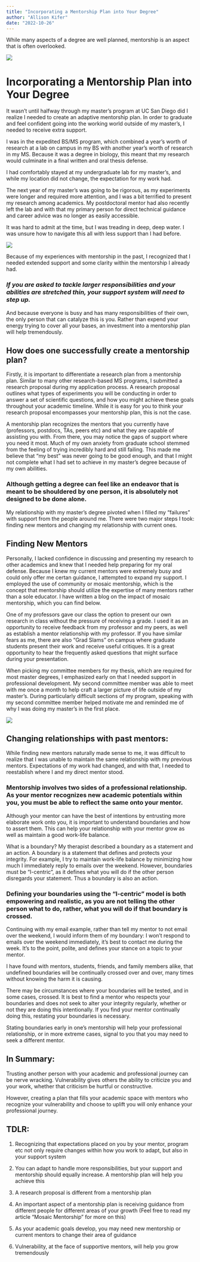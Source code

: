 ```yaml
---
title: "Incorporating a Mentorship Plan into Your Degree"
author: "Allison Kifer"
date: "2022-10-26"
---
```


While many aspects of a degree are well planned, mentorship is an aspect that is often overlooked.

![](Header_Image.jpg)

# **Incorporating a Mentorship Plan into Your Degree**

It wasn't until halfway through my master's program at UC San Diego did I realize I needed to create an adaptive mentorship plan. In order to graduate and feel confident going into the working world outside of my master's, I needed to receive extra support. 

I was in the expedited BS/MS program, which combined a year's worth of research at a lab on campus in my BS with another year's worth of research in my MS. Because it was a degree in biology, this meant that my research would culminate in a final written and oral thesis defense. 

I had comfortably stayed at my undergraduate lab for my master's, and while my location did not change, the expectation for my work had. 

The next year of my master's was going to be rigorous, as my experiments were longer and required more attention, and I was a bit terrified to present my research among academics. My postdoctoral mentor had also recently left the lab and with that my primary person for direct technical guidance and career advice was no longer as easily accessible. 

It was hard to admit at the time, but I was treading in deep, deep water. I was unsure how to navigate this all with less support than I had before. 

![](Image_1.jpg)

Because of my experiences with mentorship in the past, I recognized that I needed extended support and some clarity within the mentorship I already had.

### *If you are asked to tackle larger responsibilities and your abilities are stretched thin, your support system will need to step up.*

And because everyone is busy and has many responsibilities of their own, the only person that can catalyze this is you. Rather than expend your energy trying to cover all your bases, an investment into a mentorship plan will help tremendously. 

## **How does one successfully create a mentorship plan?**

Firstly, it is important to differentiate a research plan from a mentorship plan. Similar to many other research-based MS programs, I submitted a research proposal during my application process. A research proposal outlines what types of experiments you will be conducting in order to answer a set of scientific questions, and how you might achieve these goals throughout your academic timeline. While it is easy for you to think your research proposal encompasses your mentorship plan, this is not the case. 

A mentorship plan recognizes the mentors that you currently have (professors, postdocs, TAs, peers etc) and what they are capable of assisting you with. From there, you may notice the gaps of support where you need it most. Much of my own anxiety from graduate school stemmed from the feeling of trying incredibly hard and still failing. This made me believe that "my best" was never going to be good enough, and that I might not complete what I had set to achieve in my master's degree because of my own abilities. 

### Although getting a degree can feel like an endeavor that is meant to be shouldered by one person, it is absolutely not designed to be done alone.

My relationship with my master's degree pivoted when I filled my "failures" with support from the people around me. There were two major steps I took: finding new mentors and changing my relationship with current ones.

## **Finding New Mentors**

Personally, I lacked confidence in discussing and presenting my research to other academics and knew that I needed help preparing for my oral defense. Because I knew my current mentors were extremely busy and could only offer me certan guidance, I attempted to expand my support. I employed the use of community or mosaic mentorship, which is the concept that mentorship should utilize the expertise of many mentors rather than a sole educator. I have written a blog on the impact of mosaic mentorship, which you can find below. 

One of my professors gave our class the option to present our own research in class without the pressure of receiving a grade. I used it as an opportunity to receive feedback from my professor and my peers, as well as establish a mentor relationship with my professor. If you have similar fears as me, there are also "Grad Slams" on campus where graduate students present their work and receive useful critiques. It is a great opportunity to hear the frequently asked questions that might surface during your presentation.

When picking my committee members for my thesis, which are required for most master degrees, I emphasized early on that I needed support in professional development. My second committee member was able to meet with me once a month to help craft a larger picture of life outside of my master's. During particularly difficult sections of my program, speaking with my second committee member helped motivate me and reminded me of why I was doing my master's in the first place. 

![](Image_2.jpg)

## **Changing relationships with past mentors:**

While finding new mentors naturally made sense to me, it was difficult to realize that I was unable to maintain the same relationship with my previous mentors. Expectations of my work had changed, and with that, I needed to reestablish where I and my direct mentor stood.\

### Mentorship involves two sides of a professional relationship. As your mentor recognizes new academic potentials within you, you must be able to reflect the same onto your mentor.

Although your mentor can have the best of intentions by entrusting more elaborate work onto you, it is important to understand boundaries and how to assert them. This can help your relationship with your mentor grow as well as maintain a good work-life balance.

What is a boundary? My therapist described a boundary as a statement and an action. A boundary is a statement that defines and protects your integrity. For example, I try to maintain work-life balance by minimizing how much I immediately reply to emails over the weekend. However, boundaries must be "I-centric", as it defines what you will do if the other person disregards your statement. Thus a boundary is also an action. 

### Defining your boundaries using the "I-centric" model is both empowering and realistic, as you are not telling the other person what to do, rather, what you will do if that boundary is crossed. 

Continuing with my email example, rather than tell my mentor to not email over the weekend, I would inform them of my boundary: I won't respond to emails over the weekend immediately, it's best to contact me during the week. It's to the point, polite, and defines your stance on a topic to your mentor. 

I have found with mentors, students, friends, and family members alike, that undefined boundaries will be continually crossed over and over, many times without knowing the harm it is causing. 

There may be circumstances where your boundaries will be tested, and in some cases, crossed. It is best to find a mentor who respects your boundaries and does not seek to alter your integrity regularly, whether or not they are doing this intentionally. If you find your mentor continually doing this, restating your boundaries is necessary. 

Stating boundaries early in one's mentorship will help your professional relationship, or in more extreme cases, signal to you that you may need to seek a different mentor. 

## **In Summary:**

Trusting another person with your academic and professional journey can be nerve wracking. Vulnerability gives others the ability to criticize you and your work, whether that criticism be hurtful or constructive. 

However, creating a plan that fills your academic space with mentors who recognize your vulnerability and choose to uplift you will only enhance your professional journey.

## **TDLR:**

1.  Recognizing that expectations placed on you by your mentor, program etc not only require changes within how you work to adapt, but also in your support system

2.  You can adapt to handle more responsibilities, but your support and mentorship should equally increase. A mentorship plan will help you achieve this 

3.  A research proposal is different from a mentorship plan  

4.  An important aspect of a mentorship plan is receiving guidance from different people for different areas of your growth (Feel free to read my article "Mosaic Mentorship" for more on this) 

5.  As your academic goals develop, you may need new mentorship or current mentors to change their area of guidance 

6.  Vulnerability, at the face of supportive mentors, will help you grow tremendously 
